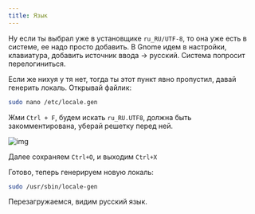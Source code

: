 ```yaml
---
title: Язык
---
```


Ну если ты выбрал уже в установщике `ru_RU/UTF-8`, то она уже есть в системе, ее надо просто добавить. В Gnome идем в настройки, клавиатура, добавить источник ввода -> русский. 
Система попросит перелогиниться. 

Если же нихуя у тя нет, тогда ты этот пункт явно пропустил, давай генерить локаль. Открывай файлик:
```sh title="Теминал"
sudo nano /etc/locale.gen
```


Жми `Ctrl + F`, будем искать `ru_RU.UTF8`, должна быть закомментирована, уберай решетку перед ней.

![img](/locale.png)

Далее сохраняем `Ctrl+O`, и выходим `Ctrl+X `

Готово, теперь генерируем новую локаль: 

```sh title="Теминал"
sudo /usr/sbin/locale-gen
```

Перезагружаемся, видим русский язык.
